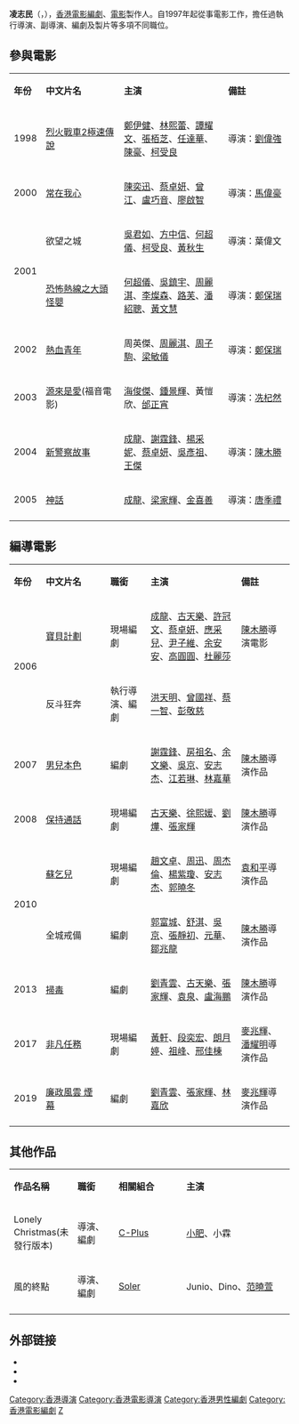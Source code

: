 {{藝人
| 姓名 = 凌志民
| 圖片 = 
| 類型 = 編劇
| 羅馬拼音 = Ling Chi Man
| 英文名 = Ram Ling
| 出生日期 = {{birth_date_and age|1976|5|31}}
| 出生地點 = {{BHKG}}
| 籍貫 = 
| 國籍 = {{CNHK}}
| 逝世日期 = 
| 逝世地點 = 
| 職業 = 電影及影視作品導演、編劇、副導演、製片
| 出道作品 = [[烈火戰車2極速傳說|烈火戰車2極速傳說]]
| 代表作品 = [[男兒本色|男兒本色]](編劇)、[[掃毒|掃毒]](編劇)
| 經紀公司 = 
| 活躍年代 = 1997年至今
| 網站 =
| imdb = 2597130
}}

'''凌志民'''（'''{{lang|en|Ling Chi Man}}'''，{{bd|1976年|5月31日|||catIdx=L凌}}），[[香港電影|香港電影]][[編劇|編劇]]、[[電影|電影]]製作人。自1997年起從事電影工作，擔任過執行導演、副導演、編劇及製片等多項不同職位。

== 參與電影 ==
{|class="wikitable" width="100%"
|- style="background:cornflowerblue; color:white" align=center
|style="width:5%"|'''年份'''||style="width:30%"|'''中文片名'''||style="width:40%"|'''主演'''||style="width: 25%"|'''備註'''
|-----
|rowspan=1|1998||[[烈火戰車2極速傳說|烈火戰車2極速傳說]]||[[鄭伊健|鄭伊健]]、[[林熙蕾|林熙蕾]]、[[譚耀文|譚耀文]]、[[張栢芝|張栢芝]]、[[任達華|任達華]]、[[陳豪|陳豪]]、[[柯受良|柯受良]]||導演：[[劉偉強|劉偉強]]
|-----
|rowspan=1|2000||[[常在我心|常在我心]]||[[陳奕迅|陳奕迅]]、[[蔡卓妍|蔡卓妍]]、[[曾江|曾江]]、[[盧巧音|盧巧音]]、[[廖啟智|廖啟智]]||導演：[[馬偉豪|馬偉豪]]
|-----
|rowspan=2|2001||欲望之城||[[吳君如|吳君如]]、[[方中信|方中信]]、[[何超儀|何超儀]]、[[柯受良|柯受良]]、[[黃秋生|黃秋生]]||導演：葉偉文
|-----
|[[恐怖熱線之大頭怪嬰|恐怖熱線之大頭怪嬰]]||[[何超儀|何超儀]]、[[吳鎮宇|吳鎮宇]]、[[周麗淇|周麗淇]]、[[李燦森|李燦森]]、[[路芙|路芙]]、[[潘紹聰|潘紹聰]]、[[黃文慧|黃文慧]]||導演：[[鄭保瑞|鄭保瑞]]
|-----
|rowspan=1|2002||[[熱血青年|熱血青年]]||周英傑、[[周麗淇|周麗淇]]、[[周子駒|周子駒]]、[[梁敏儀|梁敏儀]]||導演：[[鄭保瑞|鄭保瑞]]
|-----
|rowspan=1|2003||[[源來是愛|源來是愛]](福音電影)||[[海俊傑|海俊傑]]、[[鍾景輝|鍾景輝]]、黃愷欣、[[邰正宵|邰正宵]]||導演：[[冼杞然|冼杞然]] 
|-----
|rowspan=1|2004||[[新警察故事|新警察故事]]||[[成龍|成龍]]、[[謝霆鋒|謝霆鋒]]、[[楊采妮|楊采妮]]、[[蔡卓妍|蔡卓妍]]、[[吳彥祖|吳彥祖]]、[[王傑_(歌手)|王傑]]||導演：[[陳木勝|陳木勝]]
|-----
|rowspan=1|2005||[[神話|神話]]||[[成龍|成龍]]、[[梁家輝|梁家輝]]、[[金喜善|金喜善]]||導演：[[唐季禮|唐季禮]]
|-----
|}


== 編導電影 ==
{|class="wikitable" width="100%"
|- style="background:cornflowerblue; color:white" align=center
|style="width:5%"|'''年份'''||style="width:25%"|'''中文片名'''||style="width:15%"|'''職銜'''||style="width:35%"|'''主演'''||style="width: 20%"|'''備註'''
|-----
|rowspan=2|2006||[[寶貝計劃|寶貝計劃]]||現場編劇||[[成龍|成龍]]、[[古天樂|古天樂]]、[[許冠文|許冠文]]、[[蔡卓妍|蔡卓妍]]、[[應采兒|應采兒]]、[[尹子維|尹子維]]、[[余安安|余安安]]、[[高圓圓|高圓圓]]、[[杜麗莎|杜麗莎]]||[[陳木勝|陳木勝]]導演電影
|-----
|反斗狂奔||執行導演、編劇||[[洪天明|洪天明]]、[[曾國祥|曾國祥]]、[[蔡一智|蔡一智]]、[[彭敬慈|彭敬慈]]||
|-----
|rowspan=1|2007||[[男兒本色|男兒本色]]||編劇||[[謝霆鋒|謝霆鋒]]、[[房祖名|房祖名]]、[[余文樂|余文樂]]、[[吳京_(演員)|吳京]]、[[安志杰|安志杰]]、[[江若琳|江若琳]]、[[林嘉華|林嘉華]]||[[陳木勝|陳木勝]]導演作品
|-----
|rowspan=1|2008||[[保持通話|保持通話]]||現場編劇||[[古天樂|古天樂]]、[[徐熙媛|徐熙媛]]、[[刘烨_(演员)|劉燁]]、[[張家輝|張家輝]]||[[陳木勝|陳木勝]]導演作品
|-----
|rowspan=2|2010||[[蘇乞兒|蘇乞兒]]||現場編劇||[[趙文卓|趙文卓]]、[[周迅|周迅]]、[[周杰倫|周杰倫]]、[[楊紫瓊|楊紫瓊]]、[[安志杰|安志杰]]、[[郭曉冬|郭曉冬]]||[[袁和平|袁和平]]導演作品
|-----
|全城戒備||編劇||[[郭富城|郭富城]]、[[舒淇|舒淇]]、[[吳京_(演員)|吳京]]、[[張靜初|張靜初]]、[[元華|元華]]、[[鄒兆龍|鄒兆龍]]||[[陳木勝|陳木勝]]導演作品
|-----
|rowspan=1|2013||[[掃毒|掃毒]]||編劇||[[劉青雲|劉青雲]]、[[古天樂|古天樂]]、[[張家輝|張家輝]]、[[袁泉|袁泉]]、[[盧海鵬|盧海鵬]]||[[陳木勝|陳木勝]]導演作品
|-----
|rowspan=1|2017||[[非凡任務|非凡任務]]||現場編劇||[[黃軒|黃軒]]、[[段奕宏|段奕宏]]、[[朗月婷|朗月婷]]、[[祖峰|祖峰]]、[[邢佳棟|邢佳棟]]||[[麥兆輝|麥兆輝]]、[[潘耀明|潘耀明]]導演作品
|-----
|rowspan=1|2019||[[廉政風雲_煙幕|廉政風雲 煙幕]]||編劇||[[劉青雲|劉青雲]]、[[張家輝|張家輝]]、[[林嘉欣|林嘉欣]]||[[麥兆輝|麥兆輝]]導演作品
|-----

|}

== 其他作品 ==
{|class="wikitable" width="100%"
|- style="background:cornflowerblue; color:white" align=center
|style="width:20%"|'''作品名稱'''||style="width:15%"|'''職銜'''||style="width:25%"|'''相關組合'''||style="width:40%"|'''主演'''
|-----
|Lonely Christmas(未發行版本)||導演、編劇||[[C-Plus|C-Plus]]||[[小肥|小肥]]、小霖
|-----
|風的終點||導演、編劇||[[Soler|Soler]]||Junio、Dino、[[范曉萱|范曉萱]]
|-----
|}

== 外部链接 ==
* {{imdb name|2597130}}
*{{hkmdb name|21053}}
*{{douban people}}

[[Category:香港導演|Category:香港導演]]
[[Category:香港電影導演|Category:香港電影導演]]
[[Category:香港男性編劇|Category:香港男性編劇]]
[[Category:香港電影編劇|Category:香港電影編劇]]
[[Category:凌姓|Z]]